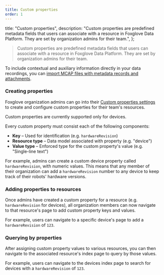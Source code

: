 ```yaml
---
title: Custom properties
order: 1
---
```


  title: "Custom properties",
  description:
    "Custom properties are predefined metadata fields that users can associate with a resource in Foxglove Data Platform. They are set by organization admins for their team.",
};

> Custom properties are predefined metadata fields that users can associate with a resource in Foxglove Data Platform. They are set by organization admins for their team.

To include contextual and auxiliary information directly in your data recordings, you can [import MCAP files with metadata records and attachments](/docs/data-platform/importing-data#import-data).

### Creating properties

Foxglove organization admins can go into their [Custom properties settings](/settings/custom-properties) to create and configure custom properties for their team's resources.

Custom properties are currently supported only for devices.

Every custom property must consist each of the following components:

- **Key** – Used for identification (e.g. `hardwareRevision`)
- **Resource type** – Data model associated with property (e.g. "device")
- **Value type** – Enforced type for the custom property's value (e.g. "Single-line text")

For example, admins can create a custom device property called `hardwareRevision`, with numeric values. This means that any member of their organization can add a `hardwareRevision` number to any device to keep track of their robots' hardware versions.

### Adding properties to resources

Once admins have created a custom property for a resource (e.g. `hardwareRevision` for devices), all organization members can now navigate to that resource's page to add custom property keys and values.

For example, users can navigate to a specific device's page to add a `hardwareRevision` of `123`.

### Querying by properties

After assigning custom property values to various resources, you can then navigate to the associated resource's index page to query by those values.

For example, users can navigate to the devices index page to search for devices with a `hardwareRevision` of `123`.
